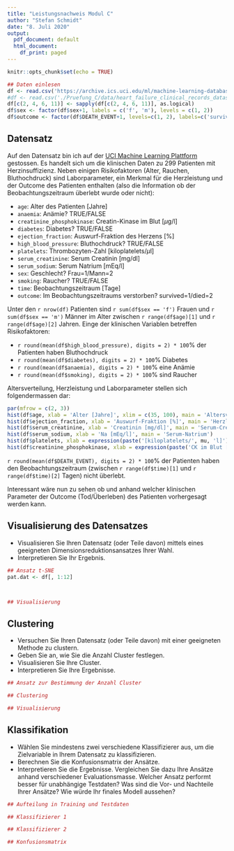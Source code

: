 ```yaml
---
title: "Leistungsnachweis Modul C"
author: "Stefan Schmidt"
date: "8. Juli 2020"
output:
  pdf_document: default
  html_document:
    df_print: paged
---
```


```r
knitr::opts_chunk$set(echo = TRUE)
```

```r
## Daten einlesen
df <- read.csv('https://archive.ics.uci.edu/ml/machine-learning-databases/00519/heart_failure_clinical_records_dataset.csv')
#df <- read.csv('./Pruefung_C/data/heart_failure_clinical_records_dataset.csv')
df[c(2, 4, 6, 11)] <- sapply(df[c(2, 4, 6, 11)], as.logical)
df$sex <- factor(df$sex+1, labels = c('f', 'm'), levels = c(1, 2))
df$outcome <- factor(df$DEATH_EVENT+1, levels=c(1, 2), labels=c('survived', 'died'))
```

## Datensatz

Auf den Datensatz bin ich auf der [UCI Machine Learning Plattform](https://archive.ics.uci.edu/ml/datasets/Heart+failure+clinical+records)
gestossen.
Es handelt sich um die klinischen Daten zu 299 Patienten mit Herzinsuffizienz.
Neben einigen Risikofaktoren (Alter, Rauchen, Bluthochdruck) sind Laborparameter,
ein Merkmal für die Herzleistung und der Outcome des Patienten enthalten (also
die Information ob der Beobachtungszeitraum überlebt wurde oder nicht):

* `age`: Alter des Patienten [Jahre]
* `anaemia`: Anämie? TRUE/FALSE
* `creatinine_phosphokinase`: Creatin-Kinase im Blut [$\mu$g/l]
* `diabetes`: Diabetes? TRUE/FALSE
* `ejection_fraction`: Auswurf-Fraktion des Herzens [%]
* `high_blood_pressure`: Bluthochdruck? TRUE/FALSE
* `platelets`: Thrombozyten-Zahl [kiloplatelets/$\mu$l]
* `serum_creatinine`: Serum Creatinin [mg/dl]
* `serum_sodium`: Serum Natrium [mEq/l]
* `sex`: Geschlecht? Frau=1/Mann=2
* `smoking`: Raucher? TRUE/FALSE
* `time`: Beobachtungszeitraum [Tage]
* `outcome`: Im Beobachtungszeitraums verstorben? survived=1/died=2


Unter den `r nrow(df)` Patienten sind `r sum(df$sex == 'f')` Frauen und
`r sum(df$sex == 'm')` Männer im Alter zwischen `r range(df$age)[1]` und
`r range(df$age)[2]` Jahren. Einge der klinischen Variablen betreffen
Risikofaktoren:

* `r round(mean(df$high_blood_pressure), digits = 2) * 100`% der Patienten haben  Bluthochdruck
* `r round(mean(df$diabetes), digits = 2) * 100`%  Diabetes
* `r round(mean(df$anaemia), digits = 2) * 100`% eine Anämie
* `r round(mean(df$smoking), digits = 2) * 100`% sind Raucher


Altersverteilung, Herzleistung und Laborparameter stellen sich folgendermassen dar:

```r
par(mfrow = c(2, 3))
hist(df$age, xlab = 'Alter [Jahre]', xlim = c(35, 100), main = 'Altersverteilung')
hist(df$ejection_fraction, xlab = 'Auswurf-Fraktion [%]', main = 'Herzleistung')
hist(df$serum_creatinine, xlab = 'Creatinin [mg/dl]', main = 'Serum-Creatinin')
hist(df$serum_sodium, xlab = 'Na [mEq/l]', main = 'Serum-Natrium')
hist(df$platelets, xlab = expression(paste('[kiloplatelets/', mu, 'l]')), main = 'Thromozyten')
hist(df$creatinine_phosphokinase, xlab = expression(paste('CK im Blut [', mu, 'g/l]')), main = 'Creatin-Kinase')
```

`r round(mean(df$DEATH_EVENT), digits = 2) * 100`% der Patienten haben den Beobachtungszeitraum (zwischen
`r range(df$time)[1]` und `r range(df$time)[2]` Tagen) nicht überlebt.



Interessant wäre nun zu sehen ob und anhand welcher klinischen Parameter der Outcome (Tod/Überleben) des Patienten vorhergesagt werden kann.




## Visualisierung des Datensatzes

* Visualisieren Sie Ihren Datensatz (oder Teile davon) mittels eines geeigneten Dimensionsreduktionsansatzes Ihrer Wahl.
* Interpretieren Sie Ihr Ergebnis.


```r
## Ansatz t-SNE
pat.dat <- df[, 1:12]



## Visualisierung

```


## Clustering

* Versuchen Sie Ihren Datensatz (oder Teile davon) mit einer geeigneten Methode zu clustern.
* Geben Sie an, wie Sie die Anzahl Cluster festlegen.
* Visualisieren Sie Ihre Cluster.
* Interpretieren Sie Ihre Ergebnisse. 

```r
## Ansatz zur Bestimmung der Anzahl Cluster

## Clustering

## Visualisierung

```


## Klassifikation

* Wählen Sie mindestens zwei verschiedene Klassifizierer aus, um die Zielvariable in Ihrem Datensatz zu klassifizieren.
* Berechnen Sie die Konfusionsmatrix der Ansätze.
* Interpretieren Sie die Ergebnisse. Vergleichen Sie dazu Ihre Ansätze anhand verschiedener Evaluationsmasse. Welcher Ansatz performt besser für unabhängige Testdaten? Was sind die Vor- und Nachteile Ihrer Ansätze? Wie würde Ihr finales Modell aussehen? 


```r
## Aufteilung in Training und Testdaten

## Klassifizierer 1

## Klassifizierer 2

## Konfusionsmatrix

```
